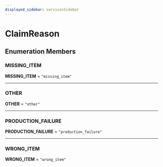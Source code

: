 ```yaml
---
displayed_sidebar: servicesSidebar
---
```



# ClaimReason

## Enumeration Members

### MISSING\_ITEM

 **MISSING\_ITEM** = ``"missing_item"``

___

### OTHER

 **OTHER** = ``"other"``

___

### PRODUCTION\_FAILURE

 **PRODUCTION\_FAILURE** = ``"production_failure"``

___

### WRONG\_ITEM

 **WRONG\_ITEM** = ``"wrong_item"``
